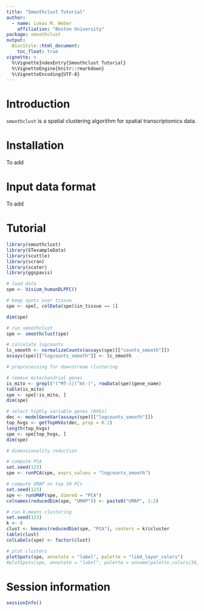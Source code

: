 ```yaml
---
title: "Smoothclust Tutorial"
author: 
  - name: Lukas M. Weber
    affiliation: "Boston University"
package: smoothclust
output: 
  BiocStyle::html_document: 
    toc_float: true
vignette: >
  %\VignetteIndexEntry{Smoothclust Tutorial}
  %\VignetteEngine{knitr::rmarkdown}
  %\VignetteEncoding{UTF-8}
---
```



# Introduction

`smoothclust` is a spatial clustering algorithm for spatial transcriptomics data.


# Installation

To add


# Input data format

To add


# Tutorial

```r
library(smoothclust)
library(STexampleData)
library(scuttle)
library(scran)
library(scater)
library(ggspavis)
```

```r
# load data
spe <- Visium_humanDLPFC()

# keep spots over tissue
spe <- spe[, colData(spe)$in_tissue == 1]

dim(spe)
```

```r
# run smoothclust
spe <- smoothclust(spe)
```

```r
# calculate logcounts
lc_smooth <- normalizeCounts(assays(spe)[["counts_smooth"]])
assays(spe)[["logcounts_smooth"]] <- lc_smooth
```

```r
# preprocessing for downstream clustering

# remove mitochondrial genes
is_mito <- grepl("(^MT-)|(^mt-)", rowData(spe)$gene_name)
table(is_mito)
spe <- spe[!is_mito, ]
dim(spe)

# select highly variable genes (HVGs)
dec <- modelGeneVar(assays(spe)[["logcounts_smooth"]])
top_hvgs <- getTopHVGs(dec, prop = 0.1)
length(top_hvgs)
spe <- spe[top_hvgs, ]
dim(spe)
```

```r
# dimensionality reduction

# compute PCA
set.seed(123)
spe <- runPCA(spe, exprs_values = "logcounts_smooth")

# compute UMAP on top 50 PCs
set.seed(123)
spe <- runUMAP(spe, dimred = "PCA")
colnames(reducedDim(spe, "UMAP")) <- paste0("UMAP", 1:2)
```

```r
# run k-means clustering
set.seed(123)
k <- 8
clust <- kmeans(reducedDim(spe, "PCA"), centers = k)$cluster
table(clust)
colLabels(spe) <- factor(clust)
```

```r
# plot clusters
plotSpots(spe, annotate = "label", palette = "libd_layer_colors")
#plotSpots(spe, annotate = "label", palette = unname(palette.colors(36, "Polychrome 36")))
```


# Session information

```r
sessionInfo()
```
